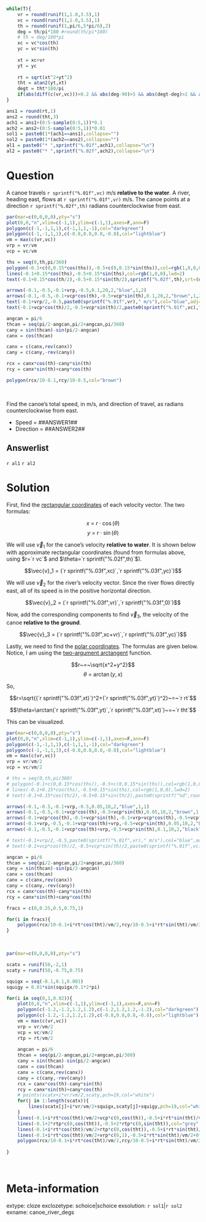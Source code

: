 ```r
while(T){
    vr = round(runif(1,1.0,3.5),1)
    vc = round(runif(1,1.0,3.5),1)
    th = round(runif(1,pi/6,5*pi/6),2)
    deg = th/pi*180 #round(th/pi*180)
    # th = deg/180*pi
    xc = vc*cos(th)
    yc = vc*sin(th)
    
    xt = xc+vr
    yt = yc
    
    rt = sqrt(xt^2+yt^2)
    tht = atan2(yt,xt)
    degt = tht*180/pi
    if(abs(diff(c(vr,vc)))>0.2 && abs(deg-90)>5 && abs(degt-deg)>2 && abs(rt-max(c(vr,vc)))>0.1){break}
}

ans1 = round(rt,1)
ans2 = round(tht,3)
ach1 = ans1+(0:5-sample(0:5,1))*0.1
ach2 = ans2+(0:5-sample(0:5,1))*0.01
sol1 = paste0(1*(ach1==ans1),collapse="")
sol2 = paste0(1*(ach2==ans2),collapse="")
al1 = paste0("* ",sprintf("%.01f",ach1),collapse="\n")
al2 = paste0("* ",sprintf("%.02f",ach2),collapse="\n")

```

Question
========

A canoe travels `r sprintf("%.01f",vc)` m/s **relative to the water**. A river, heading east, flows at `r sprintf("%.01f",vr)` m/s. The canoe points at a direction `r sprintf("%.02f",th)` radians counterclockwise from east.

```r
par(mar=c(0,0,0,0),pty="s")
plot(0,0,"n",xlim=c(-1,1),ylim=c(-1,1),axes=F,ann=F)
polygon(c(-1,-1,1,1),c(-1,1,1,-1),col="darkgreen")
polygon(c(-1,-1,1,1),c(-0.8,0.8,0.8,-0.8),col="lightblue")
vm = max(c(vr,vc))
vrp = vr/vm
vcp = vc/vm

ths = seq(0,th,pi/360)
polygon(-0.1+c(0,0.15*cos(ths)),-0.5+c(0,0.15*sin(ths)),col=rgb(1,0,0,0.4),border=NA)
lines(-0.1+0.15*cos(ths),-0.5+0.15*sin(ths),col=rgb(1,0,0),lwd=2)
text(-0.1+0.15*cos(th/2),-0.5+0.15*sin(th/2),sprintf("%.02f",th),srt=(deg/2+90)%%180-90,adj=c(0.5-0.7*sign(cos(th/2)),0.5),col="red")

arrows(-0.1,-0.5,-0.1+vrp,-0.5,0.1,20,2,"blue",1,2)
arrows(-0.1,-0.5,-0.1+vcp*cos(th),-0.5+vcp*sin(th),0.1,20,2,"brown",1,2)
text(-0.1+vrp/2,-0.5,paste0(sprintf("%.01f",vr)," m/s"),col="blue",adj=c(0.5,1.2))
text(-0.1+vcp*cos(th)/2,-0.5+vcp*sin(th)/2,paste0(sprintf("%.01f",vc)," m/s"),srt=(deg+90)%%180-90,col="brown",adj=c(0.5,0.5-0.7*sign(cos(th))))

angcan = pi/6
thcan = seq(pi/2-angcan,pi/2+angcan,pi/360)
cany = sin(thcan)-sin(pi/2-angcan)
canx = cos(thcan)

canx = c(canx,rev(canx))
cany = c(cany,-rev(cany))

rcx = canx*cos(th)-cany*sin(th)
rcy = canx*sin(th)+cany*cos(th)

polygon(rcx/10-0.1,rcy/10-0.5,col="brown")

```
\


Find the canoe's total speed, in m/s, and direction of travel, as radians counterclockwise from east.

* Speed = ##ANSWER1##
* Direction = ##ANSWER2##

Answerlist
--------

`r al1`
`r al2`


Solution
========

First, find the [rectangular coordinates](https://en.wikipedia.org/wiki/Vector_notation#Rectangular_coordinates) of each velocity vector. The two formulas:

$$x~=~r\cdot\cos(\theta)$$
$$y~=~r\cdot\sin(\theta)$$

We will use $\vec{v}_1$ for the canoe's velocity **relative to water**. It is shown below with approximate rectangular coordinates (found from formulas above, using $r=`r vc`$ and $\theta=`r sprintf("%.02f",th)`$).

$$\vec{v}_1 = (`r sprintf("%.03f",xc)`,`r sprintf("%.03f",yc)`)$$

We will use $\vec{v}_2$ for the river's velocity vector. Since the river flows directly east, all of its speed is in the positive horizontal direction.


$$\vec{v}_2 = (`r sprintf("%.03f",vr)`,`r sprintf("%.03f",0)`)$$

Now, add the corresponding components to find $\vec{v}_3$, the velocity of the canoe **relative to the ground**.

$$\vec{v}_3 = (`r sprintf("%.03f",xc+vr)`,`r sprintf("%.03f",yc)`)$$

Lastly, we need to find the [polar coordinates](https://en.wikipedia.org/wiki/Vector_notation#Polar_coordinates). The formulas are given below. Notice, I am using the [two-argument arctangent](https://en.wikipedia.org/wiki/Atan2) function.

$$r~=~\sqrt{x^2+y^2}$$
$$\theta~=~\arctan(y,x)$$

So,

$$r=\sqrt{(`r sprintf("%.03f",xt)`)^2+(`r sprintf("%.03f",yt)`)^2}~=~`r rt`$$

$$\theta=\arctan(`r sprintf("%.03f",yt)`,`r sprintf("%.03f",xt)`)~=~`r tht`$$

This can be visualized.

```r
par(mar=c(0,0,0,0),pty="s")
plot(0,0,"n",xlim=c(-1,1),ylim=c(-1,1),axes=F,ann=F)
polygon(c(-1,-1,1,1),c(-1,1,1,-1),col="darkgreen")
polygon(c(-1,-1,1,1),c(-0.8,0.8,0.8,-0.8),col="lightblue")
vm = max(c(vr,vc))
vrp = vr/vm/2
vcp = vc/vm/2

# ths = seq(0,th,pi/360)
# polygon(-0.1+c(0,0.15*cos(ths)),-0.5+c(0,0.15*sin(ths)),col=rgb(1,0,0,0.4),border=NA)
# lines(-0.1+0.15*cos(ths),-0.5+0.15*sin(ths),col=rgb(1,0,0),lwd=2)
# text(-0.1+0.15*cos(th/2),-0.5+0.15*sin(th/2),paste0(sprintf("%d",round(deg)),"°"),srt=(deg/2+90)%%180-90,adj=c(0.5-0.7*sign(cos(th/2)),0.5),col="red")

arrows(-0.1,-0.5,-0.1+vrp,-0.5,0.05,10,2,"blue",1,1)
arrows(-0.1,-0.5,-0.1+vcp*cos(th),-0.5+vcp*sin(th),0.05,10,2,"brown",1,1)
arrows(-0.1+vcp*cos(th),-0.5+vcp*sin(th),-0.1+vrp+vcp*cos(th),-0.5+vcp*sin(th),0.05,10,2,"blue",1,1)
arrows(-0.1+vrp,-0.5,-0.1+vcp*cos(th)+vrp,-0.5+vcp*sin(th),0.05,10,2,"brown",1,1)
arrows(-0.1,-0.5,-0.1+vcp*cos(th)+vrp,-0.5+vcp*sin(th),0.1,10,2,"black",1,lwd=2)

# text(-0.1+vrp/2,-0.5,paste0(sprintf("%.01f",vr)," m/s"),col="blue",adj=c(0.5,1.2))
# text(-0.1+vcp*cos(th)/2,-0.5+vcp*sin(th)/2,paste0(sprintf("%.01f",vc)," m/s"),srt=(deg+90)%%180-90,col="brown",adj=c(0.5,0.5-0.7*sign(cos(th))))

angcan = pi/6
thcan = seq(pi/2-angcan,pi/2+angcan,pi/360)
cany = sin(thcan)-sin(pi/2-angcan)
canx = cos(thcan)
canx = c(canx,rev(canx))
cany = c(cany,-rev(cany))
rcx = canx*cos(th)-cany*sin(th)
rcy = canx*sin(th)+cany*cos(th)

fracs = c(0,0.25,0.5,0.75,1)

for(i in fracs){
    polygon(rcx/10-0.1+i*rt*cos(tht)/vm/2,rcy/10-0.5+i*rt*sin(tht)/vm/2,col=rgb(0.5,0.2,0.2,0.5),border=rgb(0,0,0,0.5))
}
```
\

```r
par(mar=c(0,0,0,0),pty="s")

scatx = runif(50,-2,1)
scaty = runif(50,-0.75,0.75)

squigx = seq(-0.1,0.1,0.001)
squigy = 0.01*sin(squigx/0.1*2*pi)

for(i in seq(0,1,0.02)){
    plot(0,0,"n",xlim=c(-1,1),ylim=c(-1,1),axes=F,ann=F)
    polygon(c(-1.2,-1.2,1.2,1.2),c(-1.2,1.2,1.2,-1.2),col="darkgreen")
    polygon(c(-1.2,-1.2,1.2,1.2),c(-0.8,0.8,0.8,-0.8),col="lightblue")
    vm = max(c(vr,vc))
    vrp = vr/vm/2
    vcp = vc/vm/2
    rtp = rt/vm/2
    
    angcan = pi/6
    thcan = seq(pi/2-angcan,pi/2+angcan,pi/360)
    cany = sin(thcan)-sin(pi/2-angcan)
    canx = cos(thcan)
    canx = c(canx,rev(canx))
    cany = c(cany,-rev(cany))
    rcx = canx*cos(th)-cany*sin(th)
    rcy = canx*sin(th)+cany*cos(th)
    # points(scatx+i*vr/vm/2,scaty,pch=19,col="white")
    for(j in 1:length(scatx)){
        lines(scatx[j]+i*vr/vm/2+squigx,scaty[j]+squigy,pch=19,col="white")
    }
    lines(-0.1+i*rt*cos(tht)/vm/2+vcp*c(0,cos(th)),-0.5+i*rt*sin(tht)/vm/2+vcp*c(0,sin(th)),col="brown",lty=2)
    lines(-0.1+2*rtp*c(0,cos(tht)),-0.5+2*rtp*c(0,sin(tht)),col="grey",lty=2)
    lines(-0.1+i*rt*cos(tht)/vm/2+rtp*c(0,cos(tht)),-0.5+i*rt*sin(tht)/vm/2+rtp*c(0,sin(tht)),col="black",lty=2)
    lines(-0.1+i*rt*cos(tht)/vm/2+vrp*c(0,1),-0.5+i*rt*sin(tht)/vm/2+0*c(0,1),col="blue",lty=2)
    polygon(rcx/10-0.1+i*rt*cos(tht)/vm/2,rcy/10-0.5+i*rt*sin(tht)/vm/2,col=rgb(0.5,0.2,0.2),border=rgb(0,0,0))
    
}
```
\


Meta-information
============
extype: cloze
exclozetype: schoice|schoice
exsolution: `r sol1`|`r sol2`
exname: canoe_river_degs